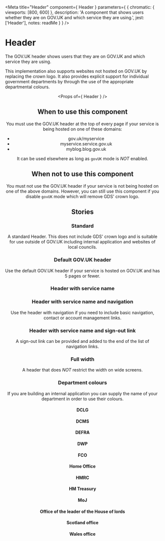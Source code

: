 
<Meta
  title="Header"
  component={ Header }
  parameters={ {
    chromatic: { viewports: [800, 600] },
    description: 'A component that shows users whether they are on GOV.UK and which service they are using.',
    jest: ['Header'],
    notes: readMe
  } }
/>

# Header

The GOV.UK header shows users that they are on GOV.UK and which service they are using.

This implementation also supports websites not hosted on GOV.UK by
replacing the crown logo. It also provides explicit support for
individual government departments by through the use of the appropriate
departmental colours.

<Preview withToolbar>
  <Story name="Header">
    <Header govUK />
  </Story>
</Preview>

<Props of={ Header } />


## When to use this component

You must use the GOV.UK header at the top of every page if your service
is being hosted on one of these domains:

- gov.uk/myservice
- myservice.service.gov.uk
- myblog.blog.gov.uk

It can be used elsewhere as long as `govUK` mode is _NOT_ enabled.


## When not to use this component

You must not use the GOV.UK header if your service is not being hosted on
one of the above domains. However, you can still use this component if
you disable `govUK` mode which will remove GDS' crown logo.


## Stories
### Standard

A standard Header. This does not include GDS' crown logo and is suitable
for use outside of GOV.UK including internal application and websites of
local councils.

<Preview>
  <Story name="Standard">
    <Header />
  </Story>
</Preview>


### Default GOV.UK header

Use the default GOV.UK header if your service is hosted on GOV.UK and has
5 pages or fewer.

<Preview>
  <Story name="GOV.UK">
    <Header govUK />
  </Story>
</Preview>


### Header with service name

<Preview>
  <Story name="Service name">
    <Header govUK
      serviceName="Service name"
      serviceHref="#"
    />
  </Story>
</Preview>


### Header with service name and navigation

Use the header with navigation if you need to include basic navigation,
contact or account management links.

<Preview>
  <Story name="Navigation">
    <Header govUK
      navigation={[
        { href: '#1', text: 'Navigation item 1', active: true },
        { href: '#2', text: 'Navigation item 2' },
        { href: '#3', text: 'Navigation item 3' },
        { href: '#4', text: 'Navigation item 4' }
      ]}
      organisationHref="#"
      serviceName="Service name"
      serviceHref="#"
    />
  </Story>
</Preview>


### Header with service name and sign-out link

A sign-out link can be provided and added to the end of the list of
navigation links.

<Preview>
  <Story name="Sign out">
    <Header
      signOutHref="#sign-out"
      serviceName="My service"
      serviceHref="#my-service"
    />
  </Story>
</Preview>


### Full width

A header that does _NOT_ restrict the width on wide screens.

<Preview>
  <Story name="Full width">
    <Header
      maxContentsWidth={-1}
    />
  </Story>
</Preview>


### Department colours

If you are building an internal application you can supply the name of
your department in order to use their colours.


#### DCLG

<Preview>
  <Story name="DCLG">
    <Header
      department="department-for-communities-and-local-government"
    />
  </Story>
</Preview>


#### DCMS

<Preview>
  <Story name="DCMS">
    <Header
      department="department-for-culture-media-sport"
    />
  </Story>
</Preview>


#### DEFRA

<Preview>
  <Story name="DEFRA">
    <Header
      department="department-for-environment-food-rural-affairs"
    />
  </Story>
</Preview>


#### DWP

<Preview>
  <Story name="DWP">
    <Header
      department="department-for-work-pensions"
    />
  </Story>
</Preview>


#### FCO

<Preview>
  <Story name="FCO">
    <Header
      department="foreign-commonwealth-office"
    />
  </Story>
</Preview>


#### Home Office

<Preview>
  <Story name="Home Office">
    <Header
      department="home-office"
    />
  </Story>
</Preview>


#### HMRC

<Preview>
  <Story name="HMRC">
    <Header
      department="hm-revenue-customs"
    />
  </Story>
</Preview>


#### HM Treasury

<Preview>
  <Story name="HM treasury">
    <Header
      department="hm-treasury"
    />
  </Story>
</Preview>


#### MoJ

<Preview>
  <Story name="MoJ">
    <Header
      department="ministry-of-justice"
    />
  </Story>
</Preview>


#### Office of the leader of the House of lords

<Preview>
  <Story name="Office of the leader of the House of lords">
    <Header
      department="office-of-the-leader-of-the-house-of-lords"
    />
  </Story>
</Preview>


#### Scotland office

<Preview>
  <Story name="Scotland office">
    <Header
      department="scotland-office"
    />
  </Story>
</Preview>


#### Wales office

<Preview>
  <Story name="Wales office">
    <Header
      department="wales-office"
    />
  </Story>
</Preview>
